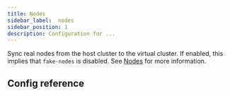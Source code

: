 ```yaml
---
title: Nodes
sidebar_label:  nodes
sidebar_position: 1
description: Configuration for ...
---
```



Sync real nodes from the host cluster to the virtual cluster. If enabled, this implies that `fake-nodes` is disabled. See [Nodes](/architecture/nodes.mdx) for more information.

## Config reference

<SyncNodes/>
